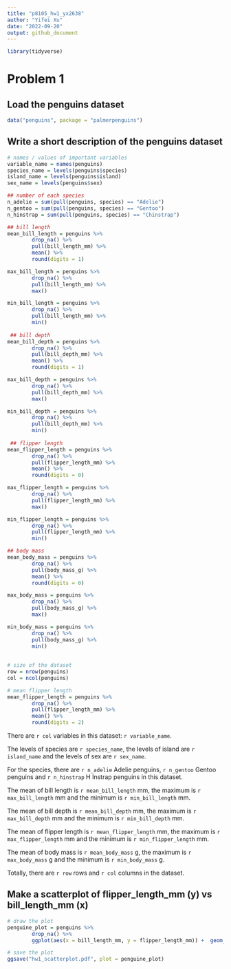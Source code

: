 ```yaml
---
title: "p8105_hw1_yx2638"
author: "Yifei Xu"
date: "2022-09-20"
output: github_document
---
```


```r
library(tidyverse)
```

# Problem 1

## Load the penguins dataset
```r
data("penguins", package = "palmerpenguins")
```

## Write a short description of the penguins dataset 
```r
# names / values of important variables
variable_name = names(penguins)
species_name = levels(penguins$species)
island_name = levels(penguins$island)
sex_name = levels(penguins$sex)

## number of each species
n_adelie = sum(pull(penguins, species) == "Adelie")
n_gentoo = sum(pull(penguins, species) == "Gentoo")
n_hinstrap = sum(pull(penguins, species) == "Chinstrap")

## bill length
mean_bill_length = penguins %>%
        drop_na() %>%
        pull(bill_length_mm) %>%
        mean() %>%
        round(digits = 1)

max_bill_length = penguins %>%
        drop_na() %>%
        pull(bill_length_mm) %>%
        max() 

min_bill_length = penguins %>%
        drop_na() %>%
        pull(bill_length_mm) %>%
        min() 
        
 ## bill depth
mean_bill_depth = penguins %>%
        drop_na() %>%
        pull(bill_depth_mm) %>%
        mean() %>%
        round(digits = 1)

max_bill_depth = penguins %>%
        drop_na() %>%
        pull(bill_depth_mm) %>%
        max() 

min_bill_depth = penguins %>%
        drop_na() %>%
        pull(bill_depth_mm) %>%
        min() 
        
 ## flipper length
mean_flipper_length = penguins %>%
        drop_na() %>%
        pull(flipper_length_mm) %>%
        mean() %>%
        round(digits = 0)

max_flipper_length = penguins %>%
        drop_na() %>%
        pull(flipper_length_mm) %>%
        max() 

min_flipper_length = penguins %>%
        drop_na() %>%
        pull(flipper_length_mm) %>%
        min() 

## body mass
mean_body_mass = penguins %>%
        drop_na() %>%
        pull(body_mass_g) %>%
        mean() %>%
        round(digits = 0)

max_body_mass = penguins %>%
        drop_na() %>%
        pull(body_mass_g) %>%
        max() 

min_body_mass = penguins %>%
        drop_na() %>%
        pull(body_mass_g) %>%
        min() 
        
 
# size of the dataset 
row = nrow(penguins)
col = ncol(penguins)

# mean flipper length
mean_flipper_length = penguins %>%
        drop_na() %>%
        pull(flipper_length_mm) %>%
        mean() %>%
        round(digits = 2)
```
There are `r col` variables in this dataset: `r variable_name`.

The levels of species are `r species_name`, the levels of island are `r island_name` and the levels of sex are `r sex_name`.

For the species, there are `r n_adelie` Adelie penguins, `r n_gentoo` Gentoo penguins and `r n_hinstrap` H Instrap penguins in this dataset.

The mean of bill length is `r mean_bill_length` mm, the maximum is `r max_bill_length` mm and the minimum is `r min_bill_length` mm.

The mean of bill depth is `r mean_bill_depth` mm, the maximum is `r max_bill_depth` mm and the minimum is `r min_bill_depth` mm.

The mean of flipper length is `r mean_flipper_length` mm, the maximum is `r max_flipper_length` mm and the minimum is `r min_flipper_length` mm.

The mean of body mass is `r mean_body_mass` g, the maximum is `r max_body_mass` g and the minimum is `r min_body_mass` g.

Totally, there are `r row` rows and `r col` columns in the dataset. 


## Make a scatterplot of flipper_length_mm (y) vs bill_length_mm (x)
```r
# draw the plot
penguine_plot = penguins %>%
        drop_na() %>%
        ggplot(aes(x = bill_length_mm, y = flipper_length_mm)) +  geom_point(aes(color = species))

# save the plot
ggsave("hw1_scatterplot.pdf", plot = penguine_plot)

```

